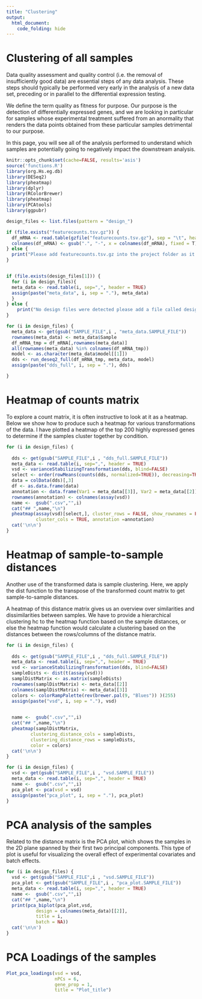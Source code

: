 ```yaml
---
title: "Clustering"
output: 
  html_document:
    code_folding: hide
---
```


# Clustering of all samples

Data quality assessment and quality control (i.e. the removal of insufficiently good data) are essential steps of any data analysis. These steps should typically be performed very early in the analysis of a new data set, preceding or in parallel to the differential expression testing.

We define the term quality as fitness for purpose. Our purpose is the detection of differentially expressed genes, and we are looking in particular for samples whose experimental treatment suffered from an anormality that renders the data points obtained from these particular samples detrimental to our purpose.

In this page, you will see all of the analysis performed to understand which samples are potentially going to negatively impact the downstream analysis.

```r
knitr::opts_chunk$set(cache=FALSE, results='asis')
source('functions.R')
library(org.Hs.eg.db)
library(DESeq2)
library(pheatmap)
library(dplyr)
library(RColorBrewer)
library(pheatmap)
library(PCAtools)
library(ggpubr)
```


```r

design_files <- list.files(pattern = "design_")

if (file.exists("featurecounts.tsv.gz")) {
  df_mRNA <- read.table(gzfile("featurecounts.tsv.gz"), sep = "\t", header = TRUE, row.names = 1)
  colnames(df_mRNA) <- gsub(".", "-", x = colnames(df_mRNA), fixed = T)
} else {
  print("Please add featurecounts.tsv.gz into the project folder as it seems to be missing")
}


if (file.exists(design_files[1])) {
  for (i in design_files){
  meta_data <- read.table(i, sep=",", header = TRUE) 
  assign(paste("meta_data", i, sep = "."), meta_data)
  }
} else {
    print("No design files were detected please add a file called design_<test>_<control>_<test>_<column>.csv. Please refer to documentation on github for more ifnormation")
}


```

```r

for (i in design_files) {
  meta_data <- get(gsub("SAMPLE_FILE",i , "meta_data.SAMPLE_FILE"))
  rownames(meta_data) <- meta_data$Sample
  df_mRNA_tmp = df_mRNA[,rownames(meta_data)]
  all(rownames(meta_data) %in% colnames(df_mRNA_tmp))
  model <- as.character(meta_data$model[[1]])
  dds <- run_deseq2_full(df_mRNA_tmp, meta_data, model)
  assign(paste("dds_full", i, sep = "."), dds)

}
```

# Heatmap of counts matrix {.tabset .tabset-fade}

To explore a count matrix, it is often instructive to look at it as a heatmap. Below we show how to produce such a heatmap for various transformations of the data. I have plotted a heatmap of the top 200 highly expressed genes to determine if the samples cluster together by condition.

```r
for (i in design_files) {
  
  dds <- get(gsub("SAMPLE_FILE",i , "dds_full.SAMPLE_FILE"))
  meta_data <- read.table(i, sep=",", header = TRUE) 
  vsd <- varianceStabilizingTransformation(dds, blind=FALSE)
  select <- order(rowMeans(counts(dds, normalized=TRUE)), decreasing=TRUE)[1:200]
  data = colData(dds)[,3]
  df <- as.data.frame(data)
  annotation <- data.frame(Var1 = meta_data[[3]], Var2 = meta_data[[2]])
  rownames(annotation) <- colnames(assay(vsd))
  name <-  gsub(".csv","",i)
  cat("## ",name,"\n")
  pheatmap(assay(vsd)[select,], cluster_rows = FALSE, show_rownames = FALSE,
           cluster_cols = TRUE, annotation =annotation)
  cat('\n\n')
}

```


# Heatmap of sample-to-sample distances {.tabset .tabset-fade}

Another use of the transformed data is sample clustering. Here, we apply the dist function to the transpose of the transformed count matrix to get sample-to-sample distances.

A heatmap of this distance matrix gives us an overview over similarities and dissimilarities between samples. We have to provide a hierarchical clustering hc to the heatmap function based on the sample distances, or else the heatmap function would calculate a clustering based on the distances between the rows/columns of the distance matrix.

```r
for (i in design_files) {
  
  dds <- get(gsub("SAMPLE_FILE",i , "dds_full.SAMPLE_FILE"))
  meta_data <- read.table(i, sep=",", header = TRUE) 
  vsd <- varianceStabilizingTransformation(dds, blind=FALSE)
  sampleDists <- dist(t(assay(vsd)))
  samplDistMatrix <- as.matrix(sampleDists)
  rownames(samplDistMatrix) <- meta_data[[2]]
  colnames(samplDistMatrix) <- meta_data[[3]]
  colors <- colorRampPalette(rev(brewer.pal(9, "Blues")) )(255)
  assign(paste("vsd", i, sep = "."), vsd)
  

  name <-  gsub(".csv","",i)
  cat("## ",name,"\n")
  pheatmap(samplDistMatrix, 
         clustering_distance_cols = sampleDists, 
         clustering_distance_rows = sampleDists,
         color = colors)
  cat('\n\n')
}

```

```r
for (i in design_files) {
  vsd <- get(gsub("SAMPLE_FILE",i , "vsd.SAMPLE_FILE"))
  meta_data <- read.table(i, sep=",", header = TRUE) 
  name <-  gsub(".csv","",i)
  pca_plot <- pca(vsd = vsd)
  assign(paste("pca_plot", i, sep = "."), pca_plot)
}

```

# PCA analysis of the samples {.tabset .tabset-fade}

Related to the distance matrix is the PCA plot, which shows the samples in the 2D plane spanned by their first two principal components. This type of plot is useful for visualizing the overall effect of experimental covariates and batch effects.


```r
for (i in design_files) {
  vsd <- get(gsub("SAMPLE_FILE",i , "vsd.SAMPLE_FILE"))
  pca_plot <- get(gsub("SAMPLE_FILE",i , "pca_plot.SAMPLE_FILE"))
  meta_data <- read.table(i, sep=",", header = TRUE) 
  name <-  gsub(".csv","",i)
  cat("## ",name,"\n")
  print(pca_biplot(pca_plot,vsd,
           design = colnames(meta_data)[[2]],
           title = i,
           batch = NA))
  cat('\n\n')
}
```


# PCA Loadings of the samples {.tabset .tabset-fade}

```r
Plot_pca_loadings(vsd = vsd,
                  nPCs = 6,
                  gene_prop = 1,
                  title = "Plot_title")

```